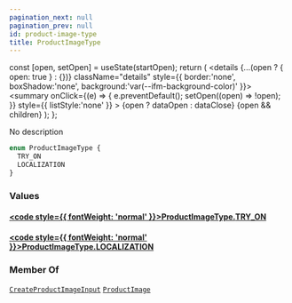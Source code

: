 ```yaml
---
pagination_next: null
pagination_prev: null
id: product-image-type
title: ProductImageType
---
```









  const [open, setOpen] = useState(startOpen);
  return (
    <details {...(open ? { open: true } : {})} className="details" style={{ border:'none', boxShadow:'none', background:'var(--ifm-background-color)' }}>
      <summary
        onClick={(e) => {
          e.preventDefault();
          setOpen((open) => !open);
        }}
        style={{ listStyle:'none' }}
      >
      {open ? dataOpen : dataClose}
      </summary>
      {open && children}
    </details>
  );
};








No description


```graphql
enum ProductImageType {
  TRY_ON
  LOCALIZATION
}
```




### Values

#### [<code style={{ fontWeight: 'normal' }}>ProductImageType.<b>TRY_ON</b></code>](#)  
> 
> 
> 
> 

#### [<code style={{ fontWeight: 'normal' }}>ProductImageType.<b>LOCALIZATION</b></code>](#)  
> 
> 
> 
> 





### Member Of

[`CreateProductImageInput`](/types/inputs/create-product-image-input)  <Badge class="badge badge--secondary" text="input"/><Bullet />[`ProductImage`](/types/objects/product-image)  <Badge class="badge badge--secondary" text="object"/>

